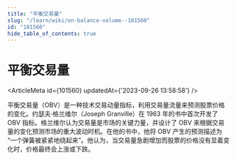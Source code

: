 ```yaml
---
title: "平衡交易量"
slug: "/learn/wiki/on-balance-volume--101560"
id: "101560"
hide_table_of_contents: true
---
```



# 平衡交易量

<ArticleMeta id={101560} updatedAt={'2023-09-26 13:58:58'} />
<div className='border-solid border-b border-t-0 my-4 border-[var(--ifm-color-gray-300)]' />

平衡交易量（OBV）是一种技术交易动量指标，利用交易量流量来预测股票价格的变化。约瑟夫·格兰维尔（Joseph Granville）在 1963 年的书中首次开发了 OBV 指标。格兰维尔认为交易量是市场的关键力量，并设计了 OBV 来根据交易量的变化预测市场的重大波动时机。在他的书中，他将 OBV 产生的预测描述为 “一个弹簧被紧紧地绕起来”。他认为，当交易量急剧增加而股票的价格没有显着变化时，价格最终会上涨或下跌。
